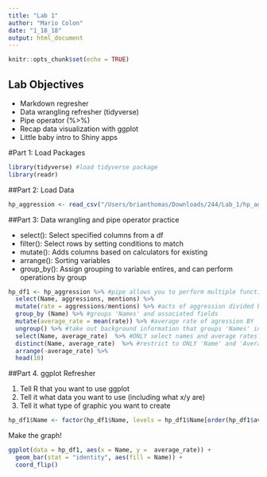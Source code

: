 ```yaml
---
title: "Lab 1"
author: "Mario Colon"
date: "1_18_18"
output: html_document
---
```


```r
knitr::opts_chunk$set(echo = TRUE)
```

## Lab Objectives 

- Markdown regresher 
- Data wrangling refresher (tidyverse)
- Pipe operator (%>%)
- Recap data visualization with ggplot
- Little baby intro to Shiny apps 

#Part 1: Load Packages 

```r

library(tidyverse) #load tidyverse package
library(readr)

```

##Part 2: Load Data 

```r

hp_aggression <- read_csv("/Users/brianthomas/Downloads/244/Lab_1/hp_aggression.csv")

```

##Part 3: Data wrangling and pipe operator practice 

- select(): Select specified columns from a df
- filter(): Select rows by setting conditions to match
- mutate(): Adds columns based on calculators for existing
- arrange(): Sorting variables 
- group_by(): Assign grouping to variable entires, and can perform operations by group 

```r

hp_df1 <- hp_aggression %>% #pipe allows you to perform multiple functions (nested)
  select(Name, aggressions, mentions) %>% 
  mutate(rate = aggressions/mentions) %>% #acts of aggression divided by total mentions in books
  group_by (Name) %>% #groups 'Names' and associated fields
  mutate(average_rate = mean(rate)) %>% #average rate of agression BY 'Name'
  ungroup() %>% #take out background information that groups 'Names' in this example
  select(Name, average_rate)  %>% #ONLY select names and average rates of aggression
  distinct(Name, average_rate)  %>% #restrict to ONLY 'Name' and 'Average Rate'
  arrange(-average_rate) %>% 
  head(10)

```

##Part 4. ggplot Refresher

1. Tell R that you want to use ggplot
2. Tell it what data you want to use (including what x/y are)
3. Tell it what type of graphic you want to create

```r

hp_df1$Name <- factor(hp_df1$Name, levels = hp_df1$Name[order(hp_df1$average_rate)]) #set order of 'Names' to the order of 'average rate' as in highest to lowest rather than alphabetical order (default)

```

Make the graph!

```r

ggplot(data = hp_df1, aes(x = Name, y =  average_rate)) +
  geom_bar(stat = "identity", aes(fill = Name)) +
  coord_flip() 

```




